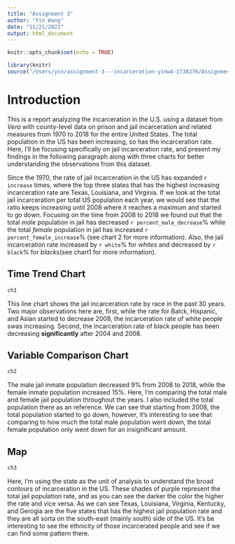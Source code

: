 ```yaml
---
title: "Assignment 3"
author: "Yin Wang"
date: "11/21/2021"
output: html_document
---
```


```r
knitr::opts_chunk$set(echo = TRUE)
```

```r
library(knitr)
source("/Users/yin/assignment-3---incarceration-yinw4-1738276/Assignment3.R")
```


# Introduction
This is a report analyzing the incarceration in the U.S. using a dataset from *Vera* with county-level data on prison and jail incarceration and related measures from 1970 to 2018 for the entire United States. The total population in the US has been increasing, so has the incarceration rate. Here, I'll be focusing specifically on jail incarceration rate, and present my findings in the following paragraph along with three charts for better understanding the observations from this dataset.

Since the 1970, the rate of jail incarceration in the US has expanded `r increase` times, where the top three states that has the highest increasing incarceration rate are Texas, Louisiana, and Virginia. If we look at the total jail incarceration per total US population each year, we would see that the ratio keeps increasing until 2008 where it reaches a maximum and started to go down. Focusing on the time from 2008 to 2018 we found out that the total *male* population in jail has decreased `r percent_male_decrease`% while the total *female* population in jail has increased `r percent_female_increase`% (see chart 2 for more information). Also, the jail incarceration rate increased by `r white`% for *whites* and decreased by `r black`% for *blacks*(see chart1 for more information). 


## Time Trend Chart
```r
ch1
```

This line chart shows the jail incarceration rate by race in the past 30 years. 
Two major observations here are, first, while the rate for Balck, Hispanic, and Asian started to decrease 2008, the incarceration rate of white people swas increasing. Second, the incarceration rate of black people has been decreasing **significantly** after 2004 and 2008.


## Variable Comparison Chart
```r
ch2
```

The male jail inmate population decreased 9%
from 2008 to 2018, while the female inmate
population increased 15%. 
Here, I'm comparing the total male and female jail population throughout the years. I also included the total population there as an reference. We can see that starting from 2008, the total population started to go down, however, it's interesting to see that comparing to how much the total male population went down, the total female population only went down for an insignificant amount.


## Map
```r
ch3
```

Here, I'm using the state as the unit of analysis to understand the broad contours of incarceration in the US. These shades of purple represent the total jail population rate, and as you can see the darker the color the higher the rate and vice versa. As we can see Texas, Louisiana, Virginia, Kentucky, and Gerogia are the five states that has the highest jail population rate and they are all sorta on the south-east (mainly south) side of the US. It's be interesting to see the ethnicity of those incarcerated people and see if we can find some pattern there.















